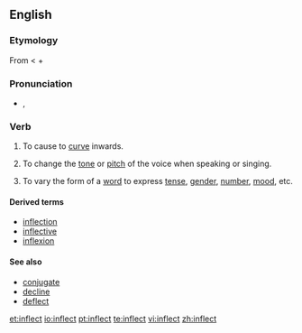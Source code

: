 {{was wotd|2007|May|13}}
==English==

===Etymology===
From {{etyl|la}} {{term|inflecto|īnflectō|lang=la}} < {{term|in-||in|lang=la}} + {{term|flecto|flectō|I bend|lang=la}}

===Pronunciation===
* {{IPA|/ɪnˈflɛkt/}}, {{SAMPA|/In"flEkt/}}
*: {{audio|en-us-inflect.ogg|Audio (US)}}
*: {{rhymes|ɛkt}}

===Verb===
{{en-verb}}

# {{transitive}} To cause to [[curve]] inwards.
# {{context|transitive|music}} To change the [[tone]] or [[pitch]] of the voice when speaking or singing.
# {{context|transitive|grammar}} To vary the form of a [[word]] to express [[tense]], [[gender]], [[number]], [[mood]], etc.

====Derived terms====
* [[inflection]]
* [[inflective]]
* [[inflexion]]

====See also====
* [[conjugate]]
* [[decline]]
* [[deflect]]

[[et:inflect]]
[[io:inflect]]
[[pt:inflect]]
[[te:inflect]]
[[vi:inflect]]
[[zh:inflect]]